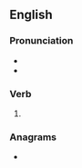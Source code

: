 ==English==

===Pronunciation===
* {{IPA|en|/ɹiˈmeɪd/}}
* {{rhymes|en|eɪd}}

===Verb===
{{head|en|verb form}}

# {{en-past of|remake}}

===Anagrams===
* {{anagrams|en|a=adeemr|Madere|Maeder|Meader|dear me|dreame|meader|read me|readme|reamed}}